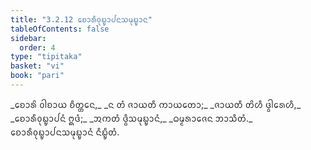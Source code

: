 ```yaml
---
title: "3.2.12 ᨧᩮᩣᩁᩥᩅᩩᨭ᩠ᨮᩣᨸᨶᩈᨾᩩᨭ᩠ᨮᩣᨶ"
tableOfContents: false
sidebar:
  order: 4
type: "tipitaka"
basket: "vi"
book: "pari"
---
```



<DynamicBreadcrumb />

<Division number="269" book="pari">

<Paragraph number="1145" type="verses" book="pari">
_ᨧᩮᩣᩁᩦ ᩅᩤᨧᩣᨿ ᨧᩥᨲ᩠ᨲᩮᨶ,_  
_ᨶ ᨲᩴ ᨩᩣᨿᨲᩥ ᨠᩣᨿᨲᩮᩣ;_  
_ᨩᩣᨿᨲᩥ ᨲᩦᩉᩥ ᨴ᩠ᩅᩤᩁᩮᩉᩥ,_  
_ᨧᩮᩣᩁᩥᩅᩩᨭ᩠ᨮᩣᨸᨶᩴ ᩍᨴᩴ;_  
_ᩋᨠᨲᩴ ᨴ᩠ᩅᩥᩈᨾᩩᨭ᩠ᨮᩣᨶᩴ,_  
_ᨵᨾ᩠ᨾᩁᩣᨩᩮᨶ ᨽᩣᩈᩥᨲᩴ._  


</Paragraph>
</Division>

<Paragraph number="1146" type="center" book="pari">
ᨧᩮᩣᩁᩥᩅᩩᨭ᩠ᨮᩣᨸᨶᩈᨾᩩᨭ᩠ᨮᩣᨶᩴ ᨶᩥᨭ᩠ᨮᩥᨲᩴ.
</Paragraph>